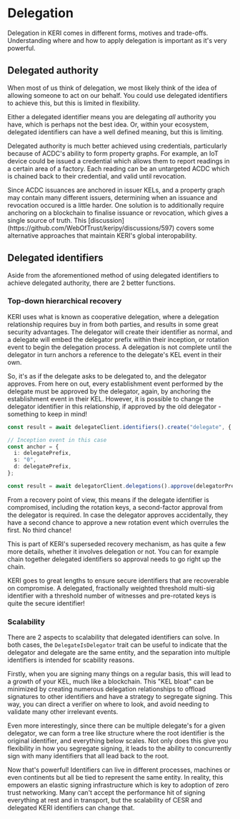 

# Delegation

Delegation in KERI comes in different forms, motives and trade-offs.
Understanding where and how to apply delegation is important as it's very powerful.

## Delegated authority

When most of us think of delegation, we most likely think of the idea of allowing someone to act on our behalf.
You could use delegated identifiers to achieve this, but this is limited in flexibility.

Either a delegated identifier means you are delegating _all_ authority you have, which is perhaps not the best idea.
Or, within your ecosystem, delegated identifiers can have a well defined meaning, but this is limiting.

Delegated authority is much better achieved using credentials, particularly because of ACDC's ability to form property graphs.
For example, an IoT device could be issued a credential which allows them to report readings in a certain area of a factory.
Each reading can be an untargeted ACDC which is chained back to their credential, and valid until revocation.

<Callout type="info">
  Since ACDC issuances are anchored in issuer KELs, and a property graph may contain many different issuers, determining when an issuance and revocation occured is a little harder.
  One solution is to additionally require anchoring on a blockchain to finalise issuance or revocation, which gives a single source of truth.
  This [discussion](https://github.com/WebOfTrust/keripy/discussions/597) covers some alternative approaches that maintain KERI's global interopability.
</Callout>

## Delegated identifiers

Aside from the aforementioned method of using delegated identifiers to achieve delegated authority, there are 2 better functions.

### Top-down hierarchical recovery

KERI uses what is known as cooperative delegation, where a delegation relationship requires buy in from both parties, and results in some great security advantages.
The delegator will create their identifier as normal, and a delegate will embed the delegator prefix within their inception, or rotation event to begin the delegation process.
A delegation is not complete until the delegator in turn anchors a reference to the delegate's KEL event in their own.

So, it's as if the delegate asks to be delegated to, and the delegator approves.
From here on out, every establishment event performed by the delegate must be approved by the delegator, again, by anchoring the establishment event in their KEL.
However, it is possible to change the delegator identifier in this relationship, if approved by the old delegator - something to keep in mind!

```ts useLineNumbers
const result = await delegateClient.identifiers().create("delegate", { delpre: delegatorPrefix });

// Inception event in this case
const anchor = {
  i: delegatePrefix,
  s: "0",
  d: delegatePrefix,
};

const result = await delegatorClient.delegations().approve(delegatorPrefix, anchor);
```

From a recovery point of view, this means if the delegate identifier is compromised, including the rotation keys, a second-factor approval from the delegator is required.
In case the delegator approves accidentally, they have a second chance to approve a new rotation event which overrules the first.
No third chance!

This is part of KERI's superseded recovery mechanism, as has quite a few more details, whether it involves delegation or not.
You can for example chain together delegated identifiers so approval needs to go right up the chain.

KERI goes to great lengths to ensure secure identifiers that are recoverable on compromise.
A delegated, fractionally weighted threshold multi-sig identifier with a threshold number of witnesses and pre-rotated keys is quite the secure identifier!

### Scalability

There are 2 aspects to scalability that delegated identifiers can solve.
In both cases, the `DelegateIsDelegator` trait can be useful to indicate that the delegator and delegate are the same entity, and the separation into multiple identifiers is intended for scability reasons.

Firstly, when you are signing many things on a regular basis, this will lead to a growth of your KEL, much like a blockchain.
This "KEL bloat" can be minimized by creating numerous delegation relationships to offload signatures to other identifiers and have a strategy to segregate signing.
This way, you can direct a verifier on where to look, and avoid needing to validate many other irrelevant events.

Even more interestingly, since there can be multiple delegate's for a given delegator, we can form a tree like structure where the root identifier is the original identifier, and everything below scales.
Not only does this give you flexibility in how you segregate signing, it leads to the ability to concurrently sign with many identifiers that all lead back to the root.

Now that's powerful!
Identifiers can live in different processes, machines or even continents but all be tied to represent the same entity.
In reality, this empowers an elastic signing infrastructure which is key to adoption of zero trust networking.
Many can't accept the performance hit of signing everything at rest and in transport, but the scalability of CESR and delegated KERI identifiers can change that. 
